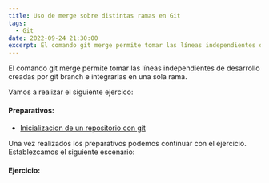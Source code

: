 ```yaml
---
title: Uso de merge sobre distintas ramas en Git
tags:
  - Git
date: 2022-09-24 21:30:00
excerpt: El comando git merge permite tomar las líneas independientes de desarrollo creadas por git branch e integrarlas en una sola rama.
---
```


El comando git merge permite tomar las líneas independientes de desarrollo creadas por git branch e integrarlas en una sola rama.

Vamos a realizar el siguiente ejercico:

#### Preparativos:
- [Inicializacion de un repositorio con git](/posts/inicializacion-de-un-repositorio-con-git)

Una vez realizados los preparativos podemos continuar con el ejercicio.
Establezcamos el siguiente escenario:

#### Ejercicio:




